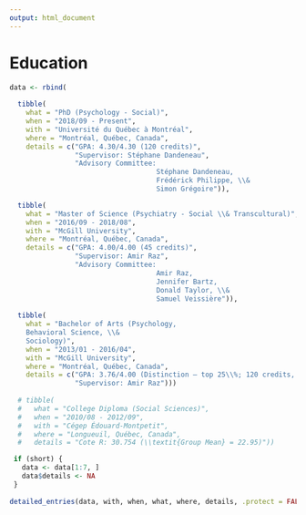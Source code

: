 ```yaml
---
output: html_document
---
```


# Education

```r
data <- rbind(
  
  tibble(
    what = "PhD (Psychology - Social)",
    when = "2018/09 - Present",
    with = "Université du Québec à Montréal",
    where = "Montréal, Québec, Canada",
    details = c("GPA: 4.30/4.30 (120 credits)",
                "Supervisor: Stéphane Dandeneau",
                "Advisory Committee: 
                                    Stéphane Dandeneau, 
                                    Frédérick Philippe, \\&
                                    Simon Grégoire")), 

  tibble(
    what = "Master of Science (Psychiatry - Social \\& Transcultural)",
    when = "2016/09 - 2018/08",
    with = "McGill University",
    where = "Montréal, Québec, Canada",
    details = c("GPA: 4.00/4.00 (45 credits)",
                "Supervisor: Amir Raz",
                "Advisory Committee: 
                                    Amir Raz, 
                                    Jennifer Bartz, 
                                    Donald Taylor, \\&
                                    Samuel Veissière")),
  
  tibble(
    what = "Bachelor of Arts (Psychology, 
    Behavioral Science, \\&
    Sociology)",
    when = "2013/01 - 2016/04",
    with = "McGill University",
    where = "Montréal, Québec, Canada",
    details = c("GPA: 3.76/4.00 (Distinction – top 25\\%; 120 credits, equivalent to 40 classes)",
                "Supervisor: Amir Raz")))
  
  # tibble(
  #   what = "College Diploma (Social Sciences)",
  #   when = "2010/08 - 2012/09",
  #   with = "Cégep Édouard-Montpetit",
  #   where = "Longueuil, Québec, Canada",
  #   details = "Cote R: 30.754 (\\textit{Group Mean} = 22.95)"))

 if (short) {
   data <- data[1:7, ]
   data$details <- NA
 }
 
detailed_entries(data, with, when, what, where, details, .protect = FALSE)
```